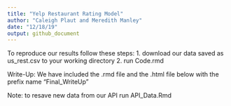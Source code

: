```yaml
---
title: "Yelp Restaurant Rating Model"
author: "Caleigh Plaut and Meredith Manley"
date: "12/18/19"
output: github_document
---
```


To reproduce our results follow these steps:
1. download our data saved as us_rest.csv to your working directory
2. run Code.rmd

Write-Up:
We have included the .rmd file and the .html file below with the prefix name "Final_WriteUp"

Note: to resave new data from our API run API_Data.Rmd

